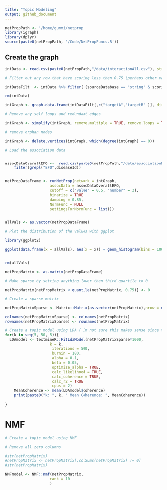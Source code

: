 ```yaml
---
title: "Topic Modeling"
output: github_document
---
```


```r
netPropPath <- '/home/gummi/netprop'
library(igraph)
library(dplyr)
source(paste0(netPropPath, '/Code/NetPropFuncs.R'))
```


## Create the graph
```r

intData <- read.csv(paste0(netPropPath,"/data/interactionAll.csv"), stringsAsFactors = FALSE)

# Filter out any row that have scoring less then 0.75 (perhaps other values should be tested)

intDataFilt  <- intData %>% filter(!(sourceDatabase == "string" & scoring <= 0.4)) # 0.4 only for stringdb

rm(intData)

intGraph <- graph.data.frame(intDataFilt[,c("targetA","targetB" )], directed = FALSE)

# Remove any self loops and redundant edges

intGraph <- simplify(intGraph, remove.multiple = TRUE, remove.loops = TRUE)

# remove orphan nodes

intGraph <- delete.vertices(intGraph, which(degree(intGraph) == 0))
```



```r

# Load the association data


assocDataOverallEFO <-  read.csv(paste0(netPropPath,"/data/associationByOverallDirect.csv"), stringsAsFactors = FALSE) %>%
    filter(grepl("EFO",diseaseId))



```

```r


netPropDataFrame <- runNetProp(network = intGraph,
                    assocData = assocDataOverallEFO,
                    cutoff = c("value" = 0.5, "number" = 3),
                    binarize = TRUE,
                    damping = 0.85,
                    NormFunc = NULL,
                    settingsForNormFunc = list())


allVals <- as.vector(netPropDataFrame)

# Plot the distribution of the values with ggplot

library(ggplot2)

ggplot(data.frame(x = allVals), aes(x = x)) + geom_histogram(bins = 100) + theme_classic() + scale_y_log10()


rm(allVals)
```


```r

netPropMatrix <- as.matrix(netPropDataFrame)

# Make sparse by setting anything lower then third quartile to 0

netPropMatrix[netPropMatrix < quantile(netPropMatrix, 0.75)] <- 0

# Create a sparse matrix 

netPropMatrixSparse <- Matrix::Matrix(as.vector(netPropMatrix),nrow = nrow(netPropMatrix), sparse = TRUE)

colnames(netPropMatrixSparse) <- colnames(netPropMatrix)
rownames(netPropMatrixSparse) <- rownames(netPropMatrix)

```

```r

# Create a topic model using LDA ( Im not sure this makes sense since this method is intedned to take in term frequence and not probilities)
for(k in seq(5, 50, 5)){
  LDAmodel <- textmineR::FitLdaModel(netPropMatrixSparse*1000,	
                    k = k,
                     iterations = 500, 
                     burnin = 180,
                     alpha = 0.1,
                     beta = 0.05,
                     optimize_alpha = TRUE,
                     calc_likelihood = TRUE,
                     calc_coherence = TRUE,
                     calc_r2 = TRUE,
                     cpus = 2)
    MeanCoherence <- mean(LDAmodel$coherence)
    print(paste0("k: ", k, " Mean Coherence: ", MeanCoherence))
  
}

```



# NMF 


```r

# Create a topic model using NMF

# Remove all zero columns

#str(netPropMatrix)
#netPropMatrix <- netPropMatrix[,colSums(netPropMatrix) != 0]
#str(netPropMatrix)

NMFmodel <- NMF::nmf(netPropMatrix, 
                    rank = 10
                    )


```


